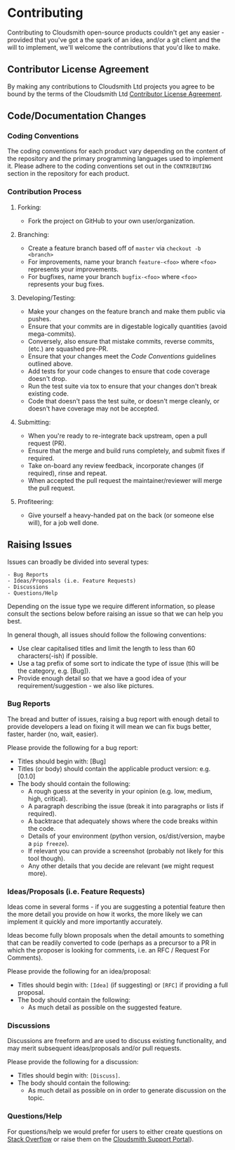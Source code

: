# Contributing

Contributing to Cloudsmith open-source products couldn't get any easier - provided that you've got a  the spark of an idea, and/or a git client and the will to implement, we'll welcome the contributions that you'd like to make.

## Contributor License Agreement

By making any contributions to Cloudsmith Ltd projects you agree to be bound by the terms of the Cloudsmith Ltd [Contributor License Agreement](/contributor-license-agreement).

## Code/Documentation Changes

### Coding Conventions

The coding conventions for each product vary depending on the content of the repository and the primary programming languages used to implement it. Please adhere to the coding conventions set out in the `CONTRIBUTING` section in the repository for each product.

### Contribution Process

1. Forking:

    - Fork the project on GitHub to your own user/organization.

2. Branching:

    - Create a feature branch based off of `master` via `checkout -b <branch>`
    - For improvements, name your branch `feature-<foo>` where `<foo>` represents your improvements.
    - For bugfixes, name your branch `bugfix-<foo>` where `<foo>` represents your bug fixes.

3. Developing/Testing:

    - Make your changes on the feature branch and make them public via pushes.
    - Ensure that your commits are in digestable logically quantities (avoid mega-commits).
    - Conversely, also ensure that mistake commits, reverse commits, (etc.) are squashed pre-PR.
    - Ensure that your changes meet the _Code Conventions_ guidelines outlined above.
    - Add tests for your code changes to ensure that code coverage doesn't drop.
    - Run the test suite via tox to ensure that your changes don't break existing code.
    - Code that doesn't pass the test suite, or doesn't merge cleanly, or doesn't have coverage may not be accepted.

4. Submitting:

    - When you're ready to re-integrate back upstream, open a pull request (PR).
    - Ensure that the merge and build runs completely, and submit fixes if required.
    - Take on-board any review feedback, incorporate changes (if required), rinse and repeat.
    - When accepted the pull request the maintainer/reviewer will merge the pull request.

5. Profiteering:

    - Give yourself a heavy-handed pat on the back (or someone else will), for a job well done.

## Raising Issues

Issues can broadly be divided into several types:

    - Bug Reports
    - Ideas/Proposals (i.e. Feature Requests)
    - Discussions
    - Questions/Help

Depending on the issue type we require different information, so please consult the sections below before raising an issue so that we can help you best.

In general though, all issues should follow the following conventions:

- Use clear capitalised titles and limit the length to less than 60 characters(-ish) if possible.
- Use a tag prefix of some sort to indicate the type of issue (this will be the category, e.g. [Bug]).
- Provide enough detail so that we have a good idea of your requirement/suggestion - we also like pictures.

### Bug Reports

The bread and butter of issues, raising a bug report with enough detail to provide developers a lead on fixing it will mean we can fix bugs better, faster, harder (no, wait, easier).

Please provide the following for a bug report:

- Titles should begin with: [Bug]
- Titles (or body) should contain the applicable product version: e.g. [0.1.0]
- The body should contain the following:
  - A rough guess at the severity in your opinion (e.g. low, medium, high, critical).
  - A paragraph describing the issue (break it into paragraphs or lists if required).
  - A backtrace that adequately shows where the code breaks within the code.
  - Details of your environment (python version, os/dist/version, maybe a `pip freeze`).
  - If relevant you can provide a screenshot (probably not likely for this tool though).
  - Any other details that you decide are relevant (we might request more).

### Ideas/Proposals (i.e. Feature Requests)

Ideas come in several forms - if you are suggesting a potential feature then the more detail you provide on how it works, the more likely we can implement it quickly and more importantly accurately.

Ideas become fully blown proposals when the detail amounts to something that can be readily converted to code (perhaps as a precursor to a PR in which the proposer is looking for comments, i.e. an RFC / Request For Comments).

Please provide the following for an idea/proposal:

- Titles should begin with: `[Idea]` (if suggesting) or `[RFC]` if providing a full proposal.
- The body should contain the following:
  - As much detail as possible on the suggested feature.

### Discussions

Discussions are freeform and are used to discuss existing functionality, and may merit subsequent ideas/proposals and/or pull requests.

Please provide the following for a discussion:

- Titles should begin with: `[Discuss]`.
- The body should contain the following:
  - As much detail as possible on in order to generate discussion on the topic.

### Questions/Help

For questions/help we would prefer for users to either create questions on [Stack Overflow](https://stackoverflow.com/) or raise them on the [Cloudsmith Support Portal](https://support.cloudsmith.com)).